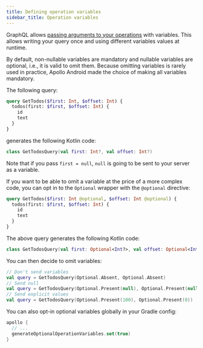 ```yaml
---
title: Defining operation variables
sidebar_title: Operation variables
---
```


GraphQL allows [passing arguments to your operations](https://graphql.org/graphql-js/passing-arguments/) with variables. This allows writing your query once and using different variables values at runtime.

By default, non-nullable variables are mandatory and nullable variables are optional, i.e., it is valid to omit them. Because omitting variables is rarely used in practice, Apollo Android made the choice of making all variables mandatory.

The following query:

```graphql
query GetTodos($first: Int, $offset: Int) {
  todos(first: $first, $offset: Int) {
    id
    text
  }
}
```

generates the following Kotlin code:

```kotlin
class GetTodosQuery(val first: Int?, val offset: Int?)
```

Note that if you pass `first = null`, `null` is going to be sent to your server as a variable.

If you want to be able to omit a variable at the price of a more complex code, you can opt in to the `Optional` wrapper with the `@optional` directive:

```graphql
query GetTodos($first: Int @optional, $offset: Int @optional) {
  todos(first: $first, $offset: Int) {
    id
    text
  }
}
```

The above query generates the following Kotlin code:

```kotlin
class GetTodosQuery(val first: Optional<Int?>, val offset: Optional<Int?>)
```

You can then decide to omit variables:

```kotlin
// Don't send variables
val query = GetTodosQuery(Optional.Absent, Optional.Absent)
// Send null
val query = GetTodosQuery(Optional.Present(null), Optional.Present(null))
// Send explicit values
val query = GetTodosQuery(Optional.Present(100), Optional.Present(0))
```

You can also opt-in optional variables globally in your Gradle config:

```kotlin
apollo {
  // ...
  generateOptionalOperationVariables.set(true)
}
```

